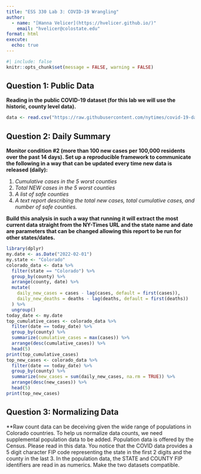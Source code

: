 ```yaml
---
title: "ESS 330 Lab 3: COVID-19 Wrangling"
author:
  - name: "[Hanna Velicer](https://hvelicer.github.io/)"
    email: "hvelicer@colostate.edu"
format: html
execute: 
  echo: true
---
```


```r
#| include: false
knitr::opts_chunk$set(message = FALSE, warning = FALSE)
```

## Question 1: Public Data

**Reading in the public COVID-19 dataset (for this lab we will use the historic, county level data).**
```r
data <- read.csv("https://raw.githubusercontent.com/nytimes/covid-19-data/master/us-counties.csv")
```

## Question 2: Daily Summary

**Monitor condition #2 (more than 100 new cases per 100,000 residents over the past 14 days). Set up a reproducible framework to communicate the following in a way that can be updated every time new data is released (daily):**

1. *Cumulative cases in the 5 worst counties*
2. *Total NEW cases in the 5 worst counties*
3. *A list of safe counties*
4. *A text report describing the total new cases, total cumulative cases, and number of safe counties.*

**Build this analysis in such a way that running it will extract the most current data straight from the NY-Times URL and the state name and date are parameters that can be changed allowing this report to be run for other states/dates.**
```r
library(dplyr)
my.date <- as.Date("2022-02-01")
my.state <- "Colorado"
colorado_data <- data %>%
  filter(state == "Colorado") %>%
  group_by(county) %>%
  arrange(county, date) %>%
  mutate(
    daily_new_cases = cases - lag(cases, default = first(cases)),
    daily_new_deaths = deaths - lag(deaths, default = first(deaths)) 
  ) %>%
  ungroup()
today_date <- my.date
top_cumulative_cases <- colorado_data %>%
  filter(date == today_date) %>%
  group_by(county) %>%
  summarize(cumulative_cases = max(cases)) %>%
  arrange(desc(cumulative_cases)) %>%
  head(5)
print(top_cumulative_cases)
top_new_cases <- colorado_data %>%
  filter(date == today_date) %>%
  group_by(county) %>%
  summarize(new_cases = sum(daily_new_cases, na.rm = TRUE)) %>%
  arrange(desc(new_cases)) %>%
  head(5)
print(top_new_cases)
```

## Question 3: Normalizing Data

**Raw count data can be deceiving given the wide range of populations in Colorado countries. To help us normalize data counts, we need supplemental population data to be added. Population data is offered by the Census. Please read in this data. You notice that the COVID data provides a 5 digit character FIP code representing the state in the first 2 digits and the county in the last 3. In the population data, the STATE and COUNTY FIP identifiers are read in as numerics. Make the two datasets compatible. 